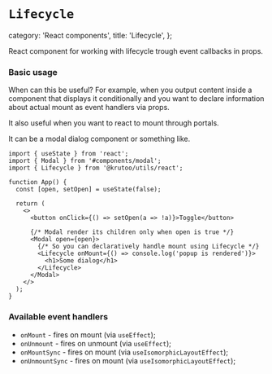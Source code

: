 # `Lifecycle`

  category: 'React components',
  title: 'Lifecycle',
};

React component for working with lifecycle trough event callbacks in props.

### Basic usage

When can this be useful? For example, when you output content inside a component that displays it conditionally
and you want to declare information about actual mount as event handlers via props.

It also useful when you want to react to mount through portals.

It can be a modal dialog component or something like.

```tsx
import { useState } from 'react';
import { Modal } from '#components/modal';
import { Lifecycle } from '@krutoo/utils/react';

function App() {
  const [open, setOpen] = useState(false);

  return (
    <>
      <button onClick={() => setOpen(a => !a)}>Toggle</button>

      {/* Modal render its children only when open is true */}
      <Modal open={open}>
        {/* So you can declaratively handle mount using Lifecycle */}
        <Lifecycle onMount={() => console.log('popup is rendered')}>
          <h1>Some dialog</h1>
        </Lifecycle>
      </Modal>
    </>
  );
}
```

### Available event handlers

- `onMount` - fires on mount (via `useEffect`);
- `onUnmount` - fires on unmount (via `useEffect`);
- `onMountSync` - fires on mount (via `useIsomorphicLayoutEffect`);
- `onUnmountSync` - fires on mount (via `useIsomorphicLayoutEffect`);
